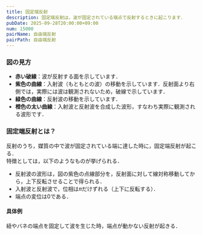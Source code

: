 ```yaml
---
title: 固定端反射
description: 固定端反射は，波が固定されている端点で反射するときに起こります．
pubDate: 2025-09-28T20:00:00+09:00
num: 15000
pairName: 自由端反射
pairPath: 自由端反射
---
```


<FixedEndReflectionCanvas client:load />

### 図の見方

- **赤い破線**：波が反射する面を示しています．
- **紫色の曲線**：入射波（もともとの波）の移動を示しています．反射面より右側では，実際には波は観測されないため，破線で示しています．
- **緑色の曲線**：反射波の移動を示しています．
- **橙色の太い曲線**：入射波と反射波を合成した波形，すなわち実際に観測される波形です．

### 固定端反射とは？

反射のうち，媒質の中で波が固定されている端に達した時に，固定端反射が起こる．<br />
特徴としては，以下のようなものが挙げられる．

- 反射波の波形は，図の紫色の点線部分を，反射面に対して線対称移動してから，上下反転させることで得られる．
- 入射波と反射波で，位相は$\pi$だけずれる（上下に反転する）．
- 端点の変位は$0$である．

#### 具体例
紐やバネの端点を固定して波を生じた時，端点が動かない反射が起きる．
